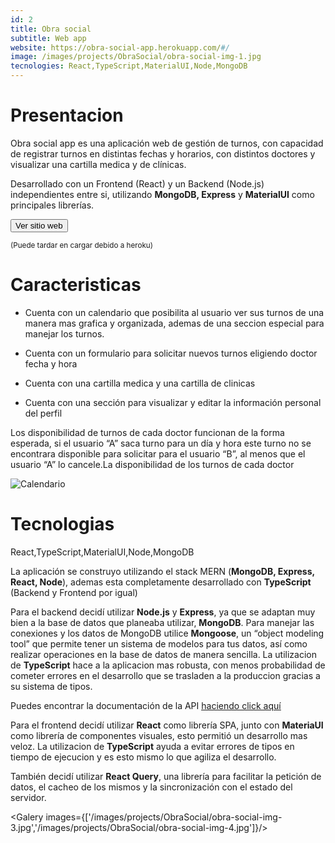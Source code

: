 ```yaml
---
id: 2
title: Obra social
subtitle: Web app
website: https://obra-social-app.herokuapp.com/#/
image: /images/projects/ObraSocial/obra-social-img-1.jpg
tecnologies: React,TypeScript,MaterialUI,Node,MongoDB
---
```


# Presentacion

Obra social app es una aplicación web de gestión de turnos, con capacidad de registrar turnos en distintas fechas y horarios, con distintos doctores y visualizar una cartilla medica y de clínicas.

Desarrollado con un Frontend (React) y un Backend (Node.js) independientes entre si, utilizando **MongoDB, Express** y **MaterialUI** como principales librerías.

<Button to="https://obra-social-app.herokuapp.com/#/" contained>Ver sitio web</Button>

<p><small>(Puede tardar en cargar debido a heroku)</small></p>

# Caracteristicas

- Cuenta con un calendario que posibilita al usuario ver sus turnos de una manera mas grafica y organizada, ademas de una seccion especial para manejar los turnos.

- Cuenta con un formulario para solicitar nuevos turnos eligiendo doctor fecha y hora

- Cuenta con una cartilla medica y una cartilla de clinicas

- Cuenta con una sección para visualizar y editar la información personal del perfil

Los disponibilidad de turnos de cada doctor funcionan de la forma esperada, si el usuario “A” saca turno para un día y hora este turno no se encontrara disponible para solicitar para el usuario “B”, al menos que el usuario “A” lo cancele.La disponibilidad de los turnos de cada doctor 


![Calendario](/images/projects/ObraSocial/obra-social-img-2.jpg)

# Tecnologias


<Tecnologies>React,TypeScript,MaterialUI,Node,MongoDB</Tecnologies>


La aplicación se construyo utilizando el stack MERN (**MongoDB, Express, React, Node**), ademas esta completamente desarrollado con **TypeScript** (Backend y Frontend por igual)

Para el backend decidí utilizar **Node.js** y **Express**, ya que se adaptan muy bien a la base de datos que planeaba utilizar, **MongoDB**. Para manejar las conexiones y los datos de MongoDB utilice **Mongoose**, un “object modeling tool” que permite tener un sistema de modelos para tus datos, así como realizar operaciones en la base de datos de manera sencilla. La utilizacion de **TypeScript** hace a la aplicacion mas robusta, con menos probabilidad de cometer errores en el desarrollo que se trasladen a la produccion gracias a su sistema de tipos.

Puedes encontrar la documentación de la API <ins> [haciendo click aquí](https://obra-social-app.herokuapp.com/api) </ins>

Para el frontend decidí utilizar **React** como librería SPA, junto con **MateriaUI** como librería de componentes visuales, esto permitió un desarrollo mas veloz. La utilizacion de **TypeScript** ayuda a evitar errores de tipos en tiempo de ejecucion y es esto mismo lo que agiliza el desarrollo.

También decidí utilizar **React Query**, una librería para facilitar la petición de datos, el cacheo de los mismos y la sincronización con el estado del servidor.

<Galery images={['/images/projects/ObraSocial/obra-social-img-3.jpg','/images/projects/ObraSocial/obra-social-img-4.jpg']}/>


